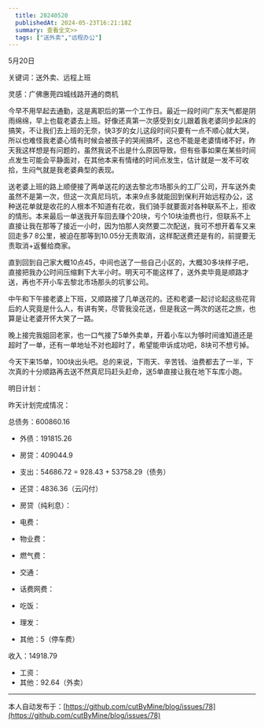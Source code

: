 ```yaml
---
  title: 20240520
  publishedAt: 2024-05-23T16:21:18Z
  summary: 查看全文>>
  tags: ["送外卖","远程办公"]
---
```


5月20日

关键词：送外卖、远程上班

灵感：广佛惠莞四城线路开通的商机

今早不用早起去通勤，这是离职后的第一个工作日。最近一段时间广东天气都是阴雨绵绵，早上也载老婆去上班。好像还真第一次感受到女儿跟着我老婆同步起床的搞笑，不让我们去上班的无奈，快3岁的女儿这段时间只要有一点不顺心就大哭，所以也难怪我老婆心情有时候会被孩子的哭闹搞坏，这也不能是老婆情绪不好，昨天我这样想是有问题的，虽然我说不出是什么原因导致，但有些事如果在某些时间点发生可能会平静面对，在其他本来有情绪的时间点发生，估计就是一发不可收拾，生闷气就是我老婆典型的表现。

送老婆上班的路上顺便接了两单送花的送去黎北市场那头的工厂公司，开车送外卖虽然不是第一次，但这一次真尼玛坑，本来9点多就能回到保利开始远程办公，这种送花单就是收花的人根本不知道有花收，我们骑手就要面对各种联系不上，拒收的情形。本来最后一单送我开车回去赚个20块，亏个10块油费也行，但联系不上直接让我在那等了接近一小时，因为怕那人突然要二次配送，我可不想开着车又来回走多7 8公里，被迫在那等到10.05分无责取消，这样配送费还是有的，前提要无责取消+返餐给商家。

直到回到自己家大概10点45，中间也送了一些自己小区的，大概30多块样子吧，直接把我办公时间压缩剩下大半小时。明天可不能这样了，送外卖毕竟是顺路才送，再也不开小车去黎北市场那头的坑爹公司。

中午和下午接老婆上下班，又顺路接了几单送花的。还和老婆一起讨论起这些花背后的人究竟是什么人，有讲有笑，尽管我没花送，但是我这一两次的送花之旅，也算是让老婆开怀大笑了一路。

晚上接完我姐回老家，也一口气接了5单外卖单，开着小车以为够时间谁知道还是超时了一单，还有一单地址不对也超时了，希望能申诉成功吧，8块可不想亏掉。

今天下来15单，100块出头吧。总的来说，下雨天、辛苦钱、油费都去了一半，下次真的十分顺路再去送不然真尼玛赶头赶命，送5单直接让我在地下车库小跑。

明日计划：

昨天计划完成情况：

总债务：600860.16
- 外债：191815.26
- 房贷：409044.9

- 支出：54686.72 = 928.43 + 53758.29（债务）
- 还贷：4836.36（云闪付）
- 房贷（纯利息）：
- 电费：
- 物业费：
- 燃气费：
- 交通：
- 话费网费：
- 吃饭：
- 理发：
- 其他：5（停车费）

收入：14918.79
- 工资：
- 其他：92.64（外卖）


---
本人自动发布于：[https://github.com/cutByMine/blog/issues/78](https://github.com/cutByMine/blog/issues/78)
